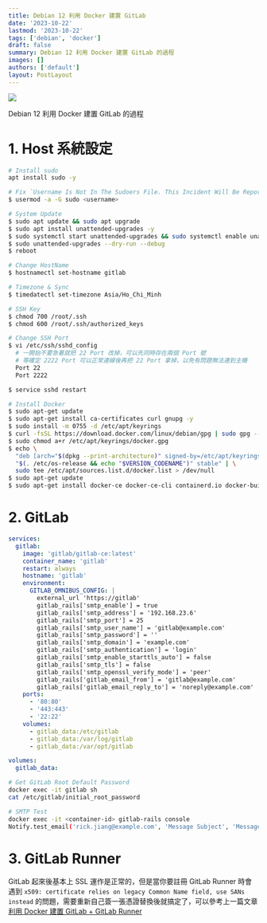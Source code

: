 ```yaml
---
title: Debian 12 利用 Docker 建置 GitLab
date: '2023-10-22'
lastmod: '2023-10-22'
tags: ['debian', 'docker']
draft: false
summary: Debian 12 利用 Docker 建置 GitLab 的過程
images: []
authors: ['default']
layout: PostLayout
---
```


<TOCInline toc={props.toc} asDisclosure />

![](/static/images/2022/02/14/gitlab-and-gitlab-runner-with-docker/gitlab_workflow_example.png)

Debian 12 利用 Docker 建置 GitLab 的過程

# 1. Host 系統設定

```bash
# Install sudo
apt install sudo -y

# Fix `Username Is Not In The Sudoers File. This Incident Will Be Reported`
$ usermod -a -G sudo <username>

# System Update
$ sudo apt update && sudo apt upgrade
$ sudo apt install unattended-upgrades -y
$ sudo systemctl start unattended-upgrades && sudo systemctl enable unattended-upgrades
$ sudo unattended-upgrades --dry-run --debug
$ reboot

# Change HostName
$ hostnamectl set-hostname gitlab

# Timezone & Sync
$ timedatectl set-timezone Asia/Ho_Chi_Minh

# SSH Key
$ chmod 700 /root/.ssh
$ chmod 600 /root/.ssh/authorized_keys

# Change SSH Port
$ vi /etc/ssh/sshd_config
  # 一開始不要急著就把 22 Port 改掉，可以先同時存在兩個 Port 號
  # 等確定 2222 Port 可以正常連線後再把 22 Port 拿掉，以免有問題無法連到主機
  Port 22
  Port 2222

$ service sshd restart

# Install Docker
$ sudo apt-get update
$ sudo apt-get install ca-certificates curl gnupg -y
$ sudo install -m 0755 -d /etc/apt/keyrings
$ curl -fsSL https://download.docker.com/linux/debian/gpg | sudo gpg --dearmor -o /etc/apt/keyrings/docker.gpg
$ sudo chmod a+r /etc/apt/keyrings/docker.gpg
$ echo \
  "deb [arch="$(dpkg --print-architecture)" signed-by=/etc/apt/keyrings/docker.gpg] https://download.docker.com/linux/debian \
  "$(. /etc/os-release && echo "$VERSION_CODENAME")" stable" | \
  sudo tee /etc/apt/sources.list.d/docker.list > /dev/null
$ sudo apt-get update
$ sudo apt-get install docker-ce docker-ce-cli containerd.io docker-buildx-plugin docker-compose-plugin
```

# 2. GitLab

```yml:docker-compose.yml
services:
  gitlab:
    image: 'gitlab/gitlab-ce:latest'
    container_name: 'gitlab'
    restart: always
    hostname: 'gitlab'
    environment:
      GITLAB_OMNIBUS_CONFIG: |
        external_url 'https://gitlab'
        gitlab_rails['smtp_enable'] = true
        gitlab_rails['smtp_address'] = '192.168.23.6'
        gitlab_rails['smtp_port'] = 25
        gitlab_rails['smtp_user_name'] = 'gitlab@example.com'
        gitlab_rails['smtp_password'] = ''
        gitlab_rails['smtp_domain'] = 'example.com'
        gitlab_rails['smtp_authentication'] = 'login'
        gitlab_rails['smtp_enable_starttls_auto'] = false
        gitlab_rails['smtp_tls'] = false
        gitlab_rails['smtp_openssl_verify_mode'] = 'peer'
        gitlab_rails['gitlab_email_from'] = 'gitlab@example.com'
        gitlab_rails['gitlab_email_reply_to'] = 'noreply@example.com'
    ports:
      - '80:80'
      - '443:443'
      - '22:22'
    volumes:
      - gitlab_data:/etc/gitlab
      - gitlab_data:/var/log/gitlab
      - gitlab_data:/var/opt/gitlab

volumes:
  gitlab_data:
```

```bash
# Get GitLab Root Default Password
docker exec -it gitlab sh
cat /etc/gitlab/initial_root_password

# SMTP Test
docker exec -it <container-id> gitlab-rails console
Notify.test_email('rick.jiang@example.com', 'Message Subject', 'Message Body').deliver_now
```

# 3. GitLab Runner

GitLab 起來後基本上 SSL 運作是正常的，但是當你要註冊 GitLab Runner 時會遇到 `x509: certificate relies on legacy Common Name field, use SANs instead` 的問題，需要重新自己簽一張憑證替換後就搞定了，可以參考上一篇文章[利用 Docker 建置 GitLab + GitLab Runner](https://www.rickjiang.dev/blog/gitlab-and-gitlab-runner-with-docker)
